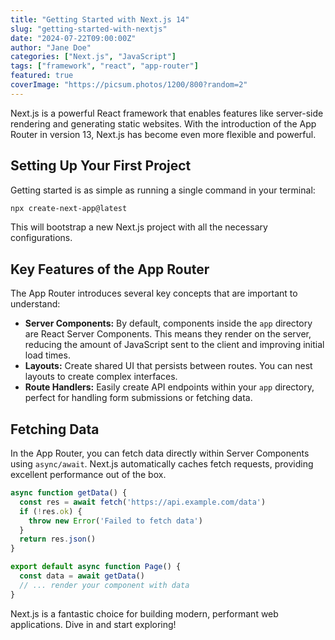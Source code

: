 ```yaml
---
title: "Getting Started with Next.js 14"
slug: "getting-started-with-nextjs"
date: "2024-07-22T09:00:00Z"
author: "Jane Doe"
categories: ["Next.js", "JavaScript"]
tags: ["framework", "react", "app-router"]
featured: true
coverImage: "https://picsum.photos/1200/800?random=2"
---
```


Next.js is a powerful React framework that enables features like server-side rendering and generating static websites. With the introduction of the App Router in version 13, Next.js has become even more flexible and powerful.

## Setting Up Your First Project

Getting started is as simple as running a single command in your terminal:

```bash
npx create-next-app@latest
```

This will bootstrap a new Next.js project with all the necessary configurations.

## Key Features of the App Router

The App Router introduces several key concepts that are important to understand:

*   **Server Components:** By default, components inside the `app` directory are React Server Components. This means they render on the server, reducing the amount of JavaScript sent to the client and improving initial load times.
*   **Layouts:** Create shared UI that persists between routes. You can nest layouts to create complex interfaces.
*   **Route Handlers:** Easily create API endpoints within your `app` directory, perfect for handling form submissions or fetching data.

## Fetching Data

In the App Router, you can fetch data directly within Server Components using `async/await`. Next.js automatically caches fetch requests, providing excellent performance out of the box.

```javascript
async function getData() {
  const res = await fetch('https://api.example.com/data')
  if (!res.ok) {
    throw new Error('Failed to fetch data')
  }
  return res.json()
}

export default async function Page() {
  const data = await getData()
  // ... render your component with data
}
```

Next.js is a fantastic choice for building modern, performant web applications. Dive in and start exploring!
